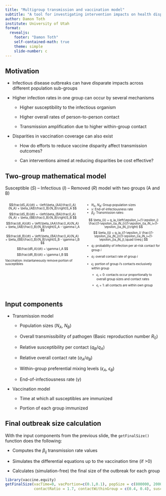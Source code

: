 ```yaml
---
title: "Multigroup transmission and vaccination model"
subtitle: "A tool for investigating intervention impacts on health disparities"
author: Damon Toth
institute: University of Utah
format:
  revealjs:
    footer: "Damon Toth"
    self-contained-math: true
    theme: simple
    slide-number: c
---
```


## Motivation {.smaller}

-   Infectious disease outbreaks can have disparate impacts across different population sub-groups

-   Higher infection rates in one group can occur by several mechanisms

    -   Higher susceptibility to the infectious organism

    -   Higher overall rates of person-to-person contact

    -   Transmission amplification due to higher within-group contact

-   Disparities in vaccination coverage can also exist

    -   How do efforts to reduce vaccine disparity affect transmission outcomes?

    -   Can interventions aimed at reducing disparities be cost effective?

## Two-group mathematical model {.smaller}

Susceptible ($S$) -- Infectious ($I$) -- Removed ($R$) model with two groups (A and B)

::::::: columns
:::: {.column width="50%"}
::: {style="font-size: 70%;"}
$$\frac{dS_A}{dt} = -\left(\beta_{AA}\frac{I_A}{N_A} + \beta_{AB}\frac{I_B}{N_B}\right)S_A
$$ $$\frac{dS_B}{dt} = -\left(\beta_{BA}\frac{I_A}{N_A} + \beta_{BB}\frac{I_B}{N_B}\right)S_B
$$ $$\frac{dI_A}{dt} = \left(\beta_{AA}\frac{I_A}{N_A} + \beta_{AB}\frac{I_B}{N_B}\right)S_A - \gamma I_A
$$ $$\frac{dI_B}{dt} = \left(\beta_{BA}\frac{I_A}{N_A} + \beta_{BB}\frac{I_B}{N_B}\right)S_B - \gamma I_B
$$ $$\frac{dR_A}{dt} = \gamma I_A
$$ $$\frac{dR_B}{dt} = \gamma I_B
$$ Vaccination: instantaneously remove portion of susceptibles
:::
::::

:::: {.column width="50%"}
::: {style="font-size: 70%;"}
-   $N_A$, $N_B$: Group population sizes
-   $\gamma$: End-of-infectiousness rate
-   $\beta_{ij}$: Transmission rates:

$$
\beta_{ii} = q_ia_i\left(\epsilon_i+(1-\epsilon_i) \frac{(1-\epsilon_i)a_iN_i}{(1-\epsilon_i)a_iN_i+(1-\epsilon_j)a_jN_j}\right)
$$ $$
\beta_{ij} = q_ia_i(1-\epsilon_i) \frac{(1-\epsilon_j)a_jN_j}{(1-\epsilon_i)a_iN_i+(1-\epsilon_j)a_jN_j},\quad i\neq j
$$

-   $q_i$: probability of infection per at-risk contact for group $i$

-   $a_i$: overall contact rate of group $i$

-   $\epsilon_i$: portion of group $i$'s contacts exclusively within group

    -   $\epsilon_i=0$: contacts occur proportionally to overall group sizes and contact rates

    -   $\epsilon_i=1$: all contacts are within own group
:::
::::
:::::::

## Input components {.smaller}

-   Transmission model

    -   Population sizes ($N_A$, $N_B$)

    -   Overall transmissibility of pathogen (Basic reproduction number $R_0$)

    -   Relative susceptibility per contact ($q_B/q_A$)

    -   Relative overall contact rate ($a_A/a_B$)

    -   Within-group preferential mixing levels ($\epsilon_A$, $\epsilon_B$)

    -   End-of-infectiousness rate ($\gamma$)

-   Vaccination model

    -   Time at which all susceptibles are immunized

    -   Portion of each group immunized

## Final outbreak size calculation {.smaller}

With the input components from the previous slide, the `getFinalSize()` function does the following:

-   Computes the $\beta_{ij}$ transmission rate values

-   Simulates the differential equations up to the vaccination time (if \>0)

-   Calculates (simulation-free) the final size of the outbreak for each group

```r
library(vaccine.equity)
getFinalSize(vacTime=0, vacPortion=c(0.1,0.1), popSize = c(800000, 200000), R0 = 1.5, recoveryRate = 1/7, 
             contactRatio = 1.7, contactWithinGroup = c(0.4, 0.4), suscRatio = 1)
```
